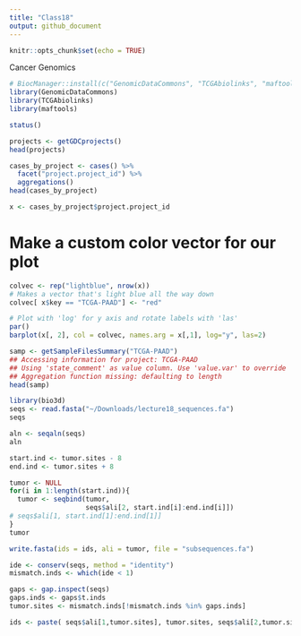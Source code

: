 ```yaml
---
title: "Class18"
output: github_document
---
```


```r
knitr::opts_chunk$set(echo = TRUE)
```

Cancer Genomics

```r
# BiocManager::install(c("GenomicDataCommons", "TCGAbiolinks", "maftools"))
library(GenomicDataCommons)
library(TCGAbiolinks)
library(maftools)
```

```r
status()
```

```r
projects <- getGDCprojects()
head(projects)
```

```r
cases_by_project <- cases() %>%
  facet("project.project_id") %>%
  aggregations()
head(cases_by_project)
```

```r
x <- cases_by_project$project.project_id
```

# Make a custom color vector for our plot
```r
colvec <- rep("lightblue", nrow(x))
# Makes a vector that's light blue all the way down
colvec[ x$key == "TCGA-PAAD"] <- "red"
```

```r
# Plot with 'log' for y axis and rotate labels with 'las'
par()  
barplot(x[, 2], col = colvec, names.arg = x[,1], log="y", las=2)
```

```r
samp <- getSampleFilesSummary("TCGA-PAAD")
## Accessing information for project: TCGA-PAAD
## Using 'state_comment' as value column. Use 'value.var' to override
## Aggregation function missing: defaulting to length
head(samp)
```

```r
library(bio3d)
seqs <- read.fasta("~/Downloads/lecture18_sequences.fa")
seqs
```

```r
aln <- seqaln(seqs)
aln
```

```r
start.ind <- tumor.sites - 8
end.ind <- tumor.sites + 8

tumor <- NULL
for(i in 1:length(start.ind)){
  tumor <- seqbind(tumor, 
                   seqs$ali[2, start.ind[i]:end.ind[i]])
# seqs$ali[1, start.ind[1]:end.ind[1]]
}
tumor

write.fasta(ids = ids, ali = tumor, file = "subsequences.fa")
```

```r
ide <- conserv(seqs, method = "identity")
mismatch.inds <- which(ide < 1)
```

```r
gaps <- gap.inspect(seqs)
gaps.inds <- gaps$t.inds
tumor.sites <- mismatch.inds[!mismatch.inds %in% gaps.inds]
```

```r
ids <- paste( seqs$ali[1,tumor.sites], tumor.sites, seqs$ali[2,tumor.sites], sep = "")
```

